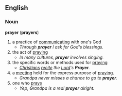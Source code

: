 ==English==
===Noun===
'''prayer''' ('''prayers''')
# a practice of [[communicate|communicating]] with one's God
#*''Through '''prayer''' I ask for God's blessings.''
# the act of [[pray]]ing
#*''In many cultures, '''prayer''' involves singing.''
# the specific words or methods used for [[pray]]ing
#*''[[Christian]]s [[recite]] the [[Lord]]'s '''Prayer'''.''
# a [[meeting]] held for the express purpose of [[pray]]ing.
#*''Grandpa never misses a chance to go to '''prayer'''.''
# one who [[pray]]s
#*''Yep, Grandpa is a real '''prayer''' alright.''